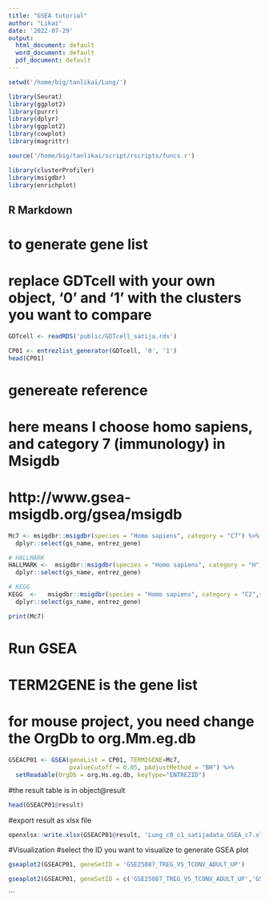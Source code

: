 ```yaml
---
title: "GSEA tutorial"
author: "Likai"
date: '2022-07-29'
output:
  html_document: default
  word_document: default
  pdf_document: default
---
```


```r
setwd('/home/big/tanlikai/Lung/')

```


```r
library(Seurat)
library(ggplot2)
library(purrr)
library(dplyr)
library(ggplot2)
library(cowplot)
library(magrittr)

source('/home/big/tanlikai/script/rscripts/funcs.r')
```


```r

library(clusterProfiler)
library(msigdbr)
library(enrichplot)
```

## R Markdown
# to generate gene list
# replace GDTcell with your own object, '0' and '1' with the clusters you want to compare

```r
GDTcell <- readRDS('public/GDTcell_satija.rds')
```


```r
CP01 <- entrezlist_generator(GDTcell, '0', '1')
head(CP01)
```

# genereate reference

# here means I choose homo sapiens, and category 7 (immunology) in Msigdb
# http://www.gsea-msigdb.org/gsea/msigdb
```r
Mc7 <- msigdbr::msigdbr(species = "Homo sapiens", category = "C7") %>%
  dplyr::select(gs_name, entrez_gene)

# HALLMARK
HALLMARK <-  msigdbr::msigdbr(species = "Homo sapiens", category = "H") %>%
  dplyr::select(gs_name, entrez_gene)

# KEGG
KEGG  <-   msigdbr::msigdbr(species = "Homo sapiens", category = "C2",subcategory = 'CP:KEGG') %>%
  dplyr::select(gs_name, entrez_gene)
```

```r
print(Mc7)
```
# Run GSEA
# TERM2GENE is the gene list
# for mouse project, you need change the OrgDb to org.Mm.eg.db
```r
GSEACP01 <- GSEA(geneList = CP01, TERM2GENE=Mc7,
                 pvalueCutoff = 0.05, pAdjustMethod = "BH") %>% 
  setReadable(OrgDb = org.Hs.eg.db, keyType="ENTREZID")
```
#the result table is in object@result
```r
head(GSEACP01@result)

```
#export result as xlsx file 
```r
openxlsx::write.xlsx(GSEACP01@result, 'Lung_c0_c1_satijadata_GSEA_c7.xlsx')
```

#Visualization
#select the ID you want to visualize to generate GSEA plot


```r
gseaplot2(GSEACP01, geneSetID = 'GSE25087_TREG_VS_TCONV_ADULT_UP')

```


```r
gseaplot2(GSEACP01, geneSetID = c('GSE25087_TREG_VS_TCONV_ADULT_UP','GSE26495_NAIVE_VS_PD1LOW_CD8_TCELL_DN'  ))

```
```











